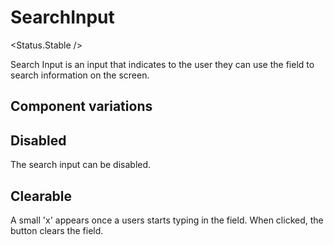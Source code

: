 
# SearchInput

<Status.Stable />

Search Input is an input that indicates to the user they can use the field
to search information on the screen.

<Story id="forms-input-searchinput--base" />
<Props of={SearchInput} />

## Component variations

## Disabled

The search input can be disabled.

<Story id="forms-input-searchinput--disabled" />

## Clearable

A small 'x' appears once a users starts typing in the field. When clicked, the button clears the field.

<Story id="forms-input-searchinput--clearable" />
